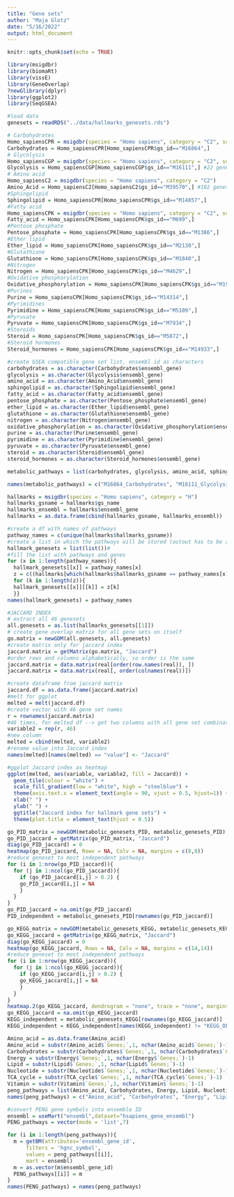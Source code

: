 ```yaml
---
title: "Gene sets"
author: "Maja Glotz"
date: "5/16/2022"
output: html_document
---
```


```r
knitr::opts_chunk$set(echo = TRUE)
```

```r
library(msigdbr)
library(biomaRt)
library(vissE)
library(GeneOverlap)
?newGlibrary(dplyr)
library(ggplot2)
library(SeqGSEA)
```

```r
#load data
genesets = readRDS("../data/hallmarks_genesets.rds")
```

```r
# Carbohydrates
Homo_sapiensCPR = msigdbr(species = "Homo sapiens", category = "C2", subcategory  = "CP:REACTOME")
Carbohydrates = Homo_sapiensCPR[Homo_sapiensCPR$gs_id=="M16864",]
# Glycolysis
Homo_sapiensCGP = msigdbr(species = "Homo sapiens", category = "C2", subcategory  = "CGP")
Glycolysis = Homo_sapiensCGP[Homo_sapiensCGP$gs_id=="M16111",] #22 genes
# Amino acid 
Homo_sapiensC2 = msigdbr(species = "Homo sapiens", category = "C2")
Amino_Acid = Homo_sapiensC2[Homo_sapiensC2$gs_id=="M39570",] #102 genes
#Sphingolipid
Sphingolipid = Homo_sapiensCPR[Homo_sapiensCPR$gs_id=="M14857",]
#Fatty acid
Homo_sapiensCPK = msigdbr(species = "Homo sapiens", category = "C2", subcategory  = "CP:KEGG")
Fatty_acid = Homo_sapiensCPK[Homo_sapiensCPK$gs_id=="M699",]
#Pentose phosphate
Pentose_phosphate = Homo_sapiensCPK[Homo_sapiensCPK$gs_id=="M1386",]
#Ether lipid
Ether_lipid = Homo_sapiensCPK[Homo_sapiensCPK$gs_id=="M2130",]
#Glutathione
Glutathione = Homo_sapiensCPK[Homo_sapiensCPK$gs_id=="M1840",]
#Nitrogen
Nitrogen = Homo_sapiensCPK[Homo_sapiensCPK$gs_id=="M4629",]
#Oxidative phosphorylation
Oxidative_phosphorylation = Homo_sapiensCPK[Homo_sapiensCPK$gs_id=="M19540",]
#Purines
Purine = Homo_sapiensCPK[Homo_sapiensCPK$gs_id=="M14314",]
#Pyrimidines
Pyrimidine = Homo_sapiensCPK[Homo_sapiensCPK$gs_id=="M5109",]
#Pyruvate
Pyruvate = Homo_sapiensCPK[Homo_sapiensCPK$gs_id=="M7934",]
#Steroids
Steroid = Homo_sapiensCPK[Homo_sapiensCPK$gs_id=="M5872",]
#Steroid hormones
Steroid_hormones = Homo_sapiensCPK[Homo_sapiensCPK$gs_id=="M14933",]
```

```r
#create GSEA compatible gene set list, ensembl id as characters
carbohydrates = as.character(Carbohydrates$ensembl_gene)
glycolysis = as.character(Glycolysis$ensembl_gene)
amino_acid = as.character(Amino_Acid$ensembl_gene)
sphingolipid = as.character(Sphingolipid$ensembl_gene)
fatty_acid = as.character(Fatty_acid$ensembl_gene)
pentose_phosphate = as.character(Pentose_phosphate$ensembl_gene)
ether_lipid = as.character(Ether_lipid$ensembl_gene)
glutathione = as.character(Glutathione$ensembl_gene)
nitrogen = as.character(Nitrogen$ensembl_gene)
oxidative_phosphorylation = as.character(Oxidative_phosphorylation$ensembl_gene)
purine = as.character(Purine$ensembl_gene)
pyrimidine = as.character(Pyrimidine$ensembl_gene)
pyruvate = as.character(Pyruvate$ensembl_gene)
steroid = as.character(Steroid$ensembl_gene)
steroid_hormones = as.character(Steroid_hormones$ensembl_gene)

metabolic_pathways = list(carbohydrates, glycolysis, amino_acid, sphingolipid, fatty_acid, pentose_phosphate, ether_lipid, glutathione, nitrogen, oxidative_phosphorylation, purine, pyrimidine, pyruvate, steroid, steroid_hormones)

names(metabolic_pathways) = c("M16864_Carbohydrates", "M16111_Glycolysis", "M39570_Amino_acid", "M14857_Sphingolipid", "M699_Fatty_Acid", "M1386_Pentose_phosphate", "M2130_Ether_lipid", "M1840_Glutathione", "M4629_Nitrogen", "M19540_Oxidative_phosphorylation", "M14314_Purine", "M5109_Pyrimidine", "M7934_Pyruvate", "M5872_Steroid", "M14933_Steroid_hormones")
```

```r
hallmarks = msigdbr(species = "Homo sapiens", category = "H")
hallmarks_gsname = hallmarks$gs_name
hallmarks_ensembl = hallmarks$ensembl_gene
hallmarks = as.data.frame(cbind(hallmarks_gsname, hallmarks_ensembl))

#create a df with names of pathways
pathway_names = c(unique(hallmarks$hallmarks_gsname))
#create a list in which the pathways will be stored (outout has to be a list)
hallmark_genesets = list(list())#
#fill the list with pathways and genes
for (x in 1:length(pathway_names)){
  hallmark_genesets[[x]] = pathway_names[x]
  z = c((hallmarks[which(hallmarks$hallmarks_gsname == pathway_names[x]),2]))
  for (k in 1:length(z)){
  hallmark_genesets[[x]][[k]] = z[k]
  }}
names(hallmark_genesets) = pathway_names
```

```r
#JACCARD INDEX
# extract all 46 genesets
all.genesets = as.list(hallmarks_genesets[[1]])
# create gene overlap matrix for all gene sets on itself
go.matrix = newGOM(all.genesets, all.genesets)
#create matrix only for jaccard index
jaccard.matrix = getMatrix(go.matrix, "Jaccard")
#order rows and columns alphabetically, so order is the same
jaccard.matrix = data.matrix(real[order(row.names(real)), ])
jaccard.matrix = data.matrix(real[, order(colnames(real))])

#create dataframe from jaccard matrix
jaccard.df = as.data.frame(jaccard.matrix)
#melt for ggplot
melted = melt(jaccard.df)
#create vector with 46 gene set names
r = rownames(jaccard.matrix)
#46 times, for melted df --> get two columns with all gene set combinations
variable2 = rep(r, 46)
#new column
melted = cbind(melted, variable2)
#rename value into Jaccard index
names(melted)[names(melted) == "value"] <- "Jaccard"

#ggplot Jaccard index as heatmap
ggplot(melted, aes(variable, variable2, fill = Jaccard)) + 
  geom_tile(colour = "white") +
  scale_fill_gradient(low = "white", high = "steelblue") +
  theme(axis.text.x = element_text(angle = 90, vjust = 0.5, hjust=1)) +
  xlab(" ") +
  ylab(" ") +
  ggtitle("Jaccard index for hallmark gene sets") +
  theme(plot.title = element_text(hjust = 0.5))
```


```r
go_PID_matrix = newGOM(metabolic_genesets_PID, metabolic_genesets_PID)
go_PID_jaccard = getMatrix(go_PID_matrix, "Jaccard")
diag(go_PID_jaccard) = 0
heatmap(go_PID_jaccard, Rowv = NA, Colv = NA, margins = c(8,8))
#reduce geneset to most independent pathways
for (i in 1:nrow(go_PID_jaccard)){
  for (j in 1:ncol(go_PID_jaccard)){
    if (go_PID_jaccard[i,j] > 0.2) {
    go_PID_jaccard[i,j] = NA
    }
  }
}
go_PID_jaccard = na.omit(go_PID_jaccard)
PID_independent = metabolic_genesets_PID[rownames(go_PID_jaccard)]
```

```r
go_KEGG_matrix = newGOM(metabolic_genesets_KEGG, metabolic_genesets_KEGG)
go_KEGG_jaccard = getMatrix(go_KEGG_matrix, "Jaccard")
diag(go_KEGG_jaccard) = 0
heatmap(go_KEGG_jaccard, Rowv = NA, Colv = NA, margins = c(14,14))
#reduce geneset to most independent pathways
for (i in 1:nrow(go_KEGG_jaccard)){
  for (j in 1:ncol(go_KEGG_jaccard)){
    if (go_KEGG_jaccard[i,j] > 0.2) {
    go_KEGG_jaccard[i,j] = NA
    }
  }
}
heatmap.2(go_KEGG_jaccard, dendrogram = "none", trace = "none", margins = c(11,11))
go_KEGG_jaccard = na.omit(go_KEGG_jaccard)
KEGG_independent = metabolic_genesets_KEGG[rownames(go_KEGG_jaccard)]
KEGG_independent = KEGG_independent[names(KEGG_independent) != "KEGG_OLFACTORY_TRANSDUCTION"]
```

```r

Amino_acid = as.data.frame(Amino_acid)
Amino_acid = substr(Amino_acid$`Genes;`,1, nchar(Amino_acid$`Genes;`)-1)
Carbohydrates = substr(Carbohydrates$`Genes;`,1, nchar(Carbohydrates$`Genes;`)-1)
Energy = substr(Energy$`Genes;`,1, nchar(Energy$`Genes;`)-1)
Lipid = substr(Lipid$`Genes;`,1, nchar(Lipid$`Genes;`)-1)
Nucleotide = substr(Nucleotide$`Genes;`,1, nchar(Nucleotide$`Genes;`)-1)
TCA_cycle = substr(TCA_cycle$`Genes;`,1, nchar(TCA_cycle$`Genes;`)-1)
Vitamin = substr(Vitamin$`Genes;`,1, nchar(Vitamin$`Genes;`)-1)
peng_pathways = list(Amino_acid, Carbohydrates, Energy, Lipid, Nucleotide, TCA_cycle, Vitamin)
names(peng_pathways) = c("Amino_acid", "Carbohydrates", "Energy", "Lipid", "Nucleotide", "TCA_cycle", "Vitamin")

#convert PENG gene symbols into ensemble ID
ensembl = useMart("ensembl",dataset="hsapiens_gene_ensembl")
PENG_pathways = vector(mode = 'list',7)

for (i in 1:length(peng_pathways)){
  m = getBM(attributes='ensembl_gene_id', 
      filters = 'hgnc_symbol', 
      values = peng_pathways[[i]], 
      mart = ensembl)
  m = as.vector(m$ensembl_gene_id)
  PENG_pathways[[i]] = m
}
names(PENG_pathways) = names(peng_pathways)


```

